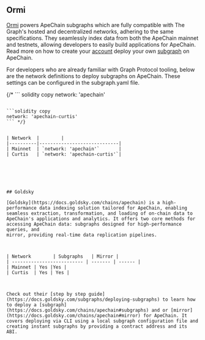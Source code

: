 


## Ormi 


[Ormi](https://www.ormilabs.xyz/) powers ApeChain subgraphs which are fully compatible with The Graph's hosted and decentralized networks, adhering to the same specifications. They seamlessly index data from both the ApeChain mainnet and testnets, allowing developers to easily build applications for ApeChain. Read more on how to create your [account](apechain.0xgraph.xyz) deploy your own [subgraph](https://docs.ormi.xyz/apechain-subgraphs) on ApeChain. 



For developers who are already familiar with Graph Protocol tooling, below are the network definitions to deploy subgraphs on ApeChain. These settings can be configured in the subgraph.yaml file.

{/* ``` solidity copy 
network: 'apechain'
```

```solidity copy
network: 'apechain-curtis'
``` */}


| Network  |        |
|----------|-----------------------------|
| Mainnet  | `network: 'apechain'`       |
| Curtis   | `network: 'apechain-curtis'`|






## Goldsky
​
[Goldsky](https://docs.goldsky.com/chains/apechain) is a high-performance data indexing solution tailored for ApeChain, enabling seamless extraction, transformation, and loading of on-chain data to ApeChain's applications and analytics. It offers two core methods for accessing ApeChain data: subgraphs designed for high-performance queries, and 
mirror, providing real-time data replication pipelines.



| Network        | Subgraphs   | Mirror |
| -------------------------- | ------- | ------ |
| Mainnet | Yes |Yes |
| Curtis  |	Yes | Yes | 



Check out their [step by step guide](https://docs.goldsky.com/subgraphs/deploying-subgraphs) to learn how to deploy a [subgraph](https://docs.goldsky.com/chains/apechain#subgraphs) and or [mirror](https://docs.goldsky.com/chains/apechain#mirror) for ApeChain. It covers deploying via CLI using a local subgraph configuration file and creating instant subgraphs by providing a contract address and its ABI.
